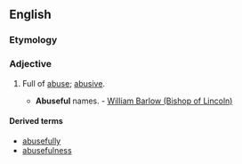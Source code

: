 ==English==

===Etymology===
{{suffix|abuse|ful}}

===Adjective===
{{en-adj}}

# {{rare}} Full of [[abuse]]; [[abusive]].
#* '''Abuseful''' names. - [[w:William Barlow (Bishop of Lincoln)|William Barlow (Bishop of Lincoln)]]

====Derived terms====
* [[abusefully]]
* [[abusefulness]]